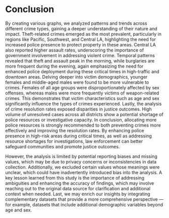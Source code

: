 # Conclusion
By creating various graphs, we analyzed patterns and trends across different crime types, gaining a deeper understanding of their nature and impact. Theft-related crimes emerged as the most prevalent, particularly in regions like Pacific, Southwest, and Central LA, highlighting the need for increased police presence to protect property in these areas. Central LA also reported higher assault rates, underscoring the importance of government involvement in addressing violent crime. Temporal patterns revealed that theft and assault peak in the morning, while burglaries are more frequent during the evening, again emphasizing the need for enhanced police deployment during these critical times in high-traffic and downtown areas. Delving deeper into victim demographics, younger females and middle-aged males were found to be more vulnerable to crimes. Females of all age groups were disproportionately affected by sex offenses, whereas males were more frequently victims of weapon-related crimes. This demonstrates that victim characteristics such as age and sex significantly influence the types of crimes experienced. Lastly, the analysis of crime resolution rates exposed disparities in justice outcomes. High volume of unresolved cases across all districts show a potential shortage of police resources or investigative capacity. In conclusion, allocating 
more police resources is strongly recommended to both preventing crimes more effectively and improving the resolution rates. By enhancing police presence in high-risk areas during critical times, as well as addressing resource shortages for investigations, law enforcement can better safeguard communities and promote justice outcomes. 

However, the analysis is limited by potential reporting biases and missing values, which may be due to privacy concerns or inconsistencies in data collection. Additionally, we excluded certain values whose meanings were unclear, which could have inadvertently introduced bias into the analysis. A key lesson learned from this study is the importance of addressing ambiguities and enhancing the accuracy of findings, which may involve reaching out to the original data source for clarification and additional context when needed. Last, we may enrich our insights by integrating complementary datasets that provide a more comprehensive perspective —for example, datasets that include additional demographic variables beyond age and sex. 